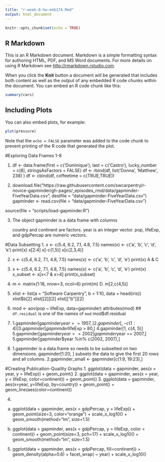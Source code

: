 ```yaml
---
title: "r-week-8-hw-eeb174.Rmd"
output: html_document
---
```


```r
knitr::opts_chunk$set(echo = TRUE)
```

## R Markdown

This is an R Markdown document. Markdown is a simple formatting syntax for authoring HTML, PDF, and MS Word documents. For more details on using R Markdown see <http://rmarkdown.rstudio.com>.

When you click the **Knit** button a document will be generated that includes both content as well as the output of any embedded R code chunks within the document. You can embed an R code chunk like this:

```r
summary(cars)
```

## Including Plots

You can also embed plots, for example:

```r
plot(pressure)
```

Note that the `echo = FALSE` parameter was added to the code chunk to prevent printing of the R code that generated the plot.

#Exploring Data Frames 1-8

1.
df <- data.frame(first = c('Dominique'),
                 last = c('Castro'),
                 lucky_number = c(8),
                 stringsAsFactors = FALSE)
df <- rbind(df, list('Donna', 'Matthew', 238) )
df <- cbind(df, coffeetime = c(TRUE,TRUE))

2. 
download.file("https://raw.githubusercontent.com/swcarpentry/r-novice-gapminder/gh-pages/_episodes_rmd/data/gapminder-FiveYearData.csv", destfile = "data/gapminder-FiveYearData.csv")
gapminder <- read.csv(file = "data/gapminder-FiveYearData.csv")

source(file = "scripts/load-gapminder.R")

3.
The object gapminder is a data frame with columns

    country and continent are factors.
    year is an integer vector.
    pop, lifeExp, and gdpPercap are numeric vectors.

#Data Subsetting
1.
x <- c(5.4, 6.2, 7.1, 4.8, 7.5)
names(x) <- c('a', 'b', 'c', 'd', 'e')
print(x)
x[2:4]
x[-c(1,5)]
x[c(2,3,4)]

2.
x <- c(5.4, 6.2, 7.1, 4.8, 7.5)
names(x) <- c('a', 'b', 'c', 'd', 'e')
print(x)
A & C 

3.
x <- c(5.4, 6.2, 7.1, 4.8, 7.5)
names(x) <- c('a', 'b', 'c', 'd', 'e')
print(x)
x_subset <- x[x<7 & x>4]
print(x_subset)

4.
m <- matrix(1:18, nrow=3, ncol=6)
print(m)
D. m[2,c(4,5)]

5.
xlist <- list(a = "Software Carpentry", b = 1:10, data = head(iris))
xlist$b[2]
xlist[[2]][2]
xlist[["b"]][2]

6.
mod <- aov(pop ~ lifeExp, data=gapminder)
attributes(mod) ## `df.residual` is one of the names of `mod`
mod$df.residual

7.
1.gapminder[gapminder$year == 1957,]
2.gapminder[,-c(1:4)]
3.gapminder[gapminder$lifeExp > 80,]
4.gapminder[1, c(4, 5)]
5.gapminder[gapminder$year == 2002 | gapminder$year == 2007,]
5.gapminder[gapminder$year %in% c(2002, 2007),]

8.
1.gapminder is a data.frame so needs to be subsetted on two dimensions. gapminder[1:20, ] subsets the data to give the first 20 rows and all columns.
2.gapminder_small <- gapminder[c(1:9, 19:23),]

#Creating Publication-Quaility Graphs
1.
ggplot(data = gapminder, aes(x = year, y = lifeExp)) + geom_point()
2.
ggplot(data = gapminder, aes(x = year, y = lifeExp, color=continent)) + geom_point()
3.
ggplot(data = gapminder, aes(x=year, y=lifeExp, by=country)) + geom_point() + geom_line(aes(color=continent))

4.
a.
ggplot(data = gapminder, aes(x = gdpPercap, y = lifeExp)) + geom_point(size=3, color="orange") + scale_x_log10() + geom_smooth(method="lm", size=1.5)

b.
ggplot(data = gapminder, aes(x = gdpPercap, y = lifeExp, color = continent)) + geom_point(size=3, pch=17) + scale_x_log10() + geom_smooth(method="lm", size=1.5)

5.
ggplot(data = gapminder, aes(x = gdpPercap, fill=continent)) + geom_density(alpha=0.6) + facet_wrap( ~ year) + scale_x_log10()